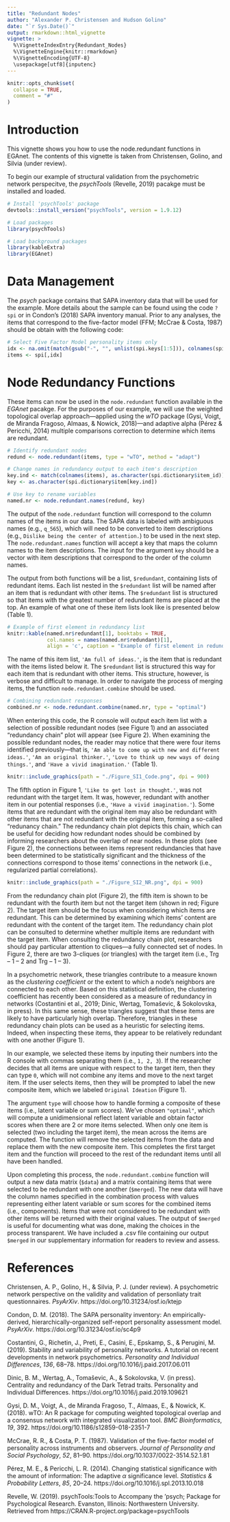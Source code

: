 ```yaml
---
title: "Redundant Nodes"
author: "Alexander P. Christensen and Hudson Golino"
date: "`r Sys.Date()`"
output: rmarkdown::html_vignette
vignette: >
  %\VignetteIndexEntry{Redundant_Nodes}
  %\VignetteEngine{knitr::rmarkdown}
  %\VignetteEncoding{UTF-8}
  \usepackage[utf8]{inputenc}
---
```

```r
knitr::opts_chunk$set(
  collapse = TRUE,
  comment = "#"
)
```

# Introduction
This vignette shows you how to use the node.redundant functions in EGAnet. The contents of this vignette is taken from Christensen, Golino, and Silvia (under review).

To begin our example of structural validation from the psychometric network perspecitve, the *psychTools* (Revelle, 2019) pacakge must be installed and loaded.

```r
# Install 'psychTools' package
devtools::install_version("psychTools", version = 1.9.12)
```
```r
# Load packages
library(psychTools)
```
```r
# Load background packages
library(kableExtra)
library(EGAnet)
```

# Data Management
The *psych* package contains that SAPA inventory data that will be used for the example. More details about the sample can be found using the code `?spi` or in Condon's (2018) SAPA inventory manual. Prior to any analyses, the items that correspond to the five-factor model (FFM; McCrae & Costa, 1987) should be obtain with the following code:

```r
# Select Five Factor Model personality items only
idx <- na.omit(match(gsub("-", "", unlist(spi.keys[1:5])), colnames(spi)))
items <- spi[,idx]
```

# Node Redundancy Functions
These items can now be used in the `node.redundant` function available in the *EGAnet* pacakge. For the purposes of our example, we will use the weighted topological overlap approach---applied using the *wTO* package (Gysi, Voigt, de Miranda Fragoso, Almaas, & Nowick, 2018)---and adaptive alpha (Pérez & Pericchi, 2014) multiple comparisons correction to determine which items are redundant.

```r
# Identify redundant nodes
redund <- node.redundant(items, type = "wTO", method = "adapt")

# Change names in redundancy output to each item's description
key.ind <- match(colnames(items), as.character(spi.dictionary$item_id))
key <- as.character(spi.dictionary$item[key.ind])

# Use key to rename variables
named.nr <- node.redundant.names(redund, key)
```

The output of the `node.redundant` function will correspond to the column names of the items in our data. The SAPA data is labeled with ambiguous names (e.g., `q_565`), which will need to be converted to item descriptions (e.g., `Dislike being the center of attention.`) to be used in the next step. The `node.redundant.names` function will accept a key that maps the column names to the item descriptions. The input for the argument `key` should be a vector with item descriptions that correspond to the order of the column names.

The output from both functions will be a list, `$redundant`, containing lists of redundant items. Each list nested in the `$redundant` list will be named after an item that is redundant with other items. The `$redundant` list is structured so that items with the greatest number of redundant items are placed at the top. An example of what one of these item lists look like is presented below (Table 1).

```r
# Example of first element in redundancy list
knitr::kable(named.nr$redundant[1], booktabs = TRUE,
             col.names = names(named.nr$redundant)[1],
             align = 'c', caption = "Example of first element in redundancy list") %>% kable_styling(latex_options = "hold_position")
```

The name of this item list, `'Am full of ideas.'`, is the item that is redundant with the items listed below it. The `$redundant` list is structured this way for each item that is redundant with other items. This structure, however, is verbose and difficult to manage. In order to navigate the process of merging items, the function `node.redundant.combine` should be used.

```r
# Combining redundant responses
combined.nr <- node.redundant.combine(named.nr, type = "optimal")
```

When entering this code, the R console will output each item list with a selection of possible redundant nodes (see Figure 1) and an associated "redundancy chain" plot will appear (see Figure 2). When examining the possible redundant nodes, the reader may notice that there were four items identified previously---that is, `'Am able to come up with new and different ideas.'`, `'Am an original thinker.'`, `'Love to think up new ways of doing things.'`, and `'Have a vivid imagination.'` (Table 1).

```r
knitr::include_graphics(path = "./Figure_SI1_Code.png", dpi = 900)
```

The fifth option in Figure 1, `'Like to get lost in thought.'`, was not redundant with the target item. It was, however, redundant with another item in our potential responses (i.e., `'Have a vivid imagination.'`). Some items that are redundant with the original item may also be redundant with other items that are not redundant with the original item, forming a so-called "redunancy chain." The redundancy chain plot depicts this chain, which can be useful for deciding how redundant nodes should be combined by informing researchers about the overlap of near nodes. In these plots (see Figure 2), the connections between items represent redundancies that have been determined to be statistically significant and the thickness of the connections correspond to those items' connections in the network (i.e., regularized partial correlations).

```r
knitr::include_graphics(path = "./Figure_SI2_NR.png", dpi = 900)
```

From the redundancy chain plot (Figure 2), the fifth item is shown to be redundant with the fourth item but not the target item (shown in red; Figure 2). The target item should be the focus when considering which items are redundant. This can be determined by examining which items' content are redundant with the content of the target item. The redundancy chain plot can be consulted to determine whether multiple items are redundant with the target item. When consulting the redundancy chain plot, researchers should pay particular attention to cliques---a fully connected set of nodes. In Figure 2, there are two 3-cliques (or triangles) with the target item (i.e., Trg -- 1 -- 2 and Trg -- 1 -- 3).

In a psychometric network, these triangles contribute to a measure known as the *clustering coefficient* or the extent to which a node's neighbors are connected to each other. Based on this statistical definition, the clustering coefficient has recently been considered as a measure of redundancy in networks (Costantini et al., 2019; Dinic, Wertag, Tomaševic, & Sokolovska, in press). In this same sense, these triangles suggest that these items are likely to have particularly high overlap. Therefore, triangles in these redundancy chain plots can be used as a heuristic for selecting items. Indeed, when inspecting these items, they appear to be relatively redundant with one another (Figure 1).

In our example, we selected these items by inputing their numbers into the R console with commas separating them (i.e., `1, 2, 3`). If the researcher decides that all items are unique with respect to the target item, then they can type `0`, which will not combine any items and move to the next target item. If the user selects items, then they will be prompted to label the new composite item, which we labeled `Original Ideation` (Figure 1).

The argument `type` will choose how to handle forming a composite of these items (i.e., latent variable or sum scores). We've chosen `"optimal"`, which will compute a unidimensional reflect latent variable and obtain factor scores when there are 2 or more items selected. When only one item is selected (two including the target item), the mean across the items are computed. The function will remove the selected items from the data and replace them with the new composite item. This completes the first target item and the function will proceed to the rest of the redundant items until all have been handled.

Upon completing this process, the `node.redundant.combine` function will output a new data matrix (`$data`) and a matrix containing items that were selected to be redundant with one another (`$merged`). The new data will have the column names specified in the combination process with values representing either latent variable or sum scores for the combined items (i.e., components). Items that were not considered to be redundant with other items will be returned with their original values. The output of `$merged` is useful for documenting what was done, making the choices in the process transparent. We have included a .csv file containing our output `$merged` in our supplementary information for readers to review and assess.

# References

Christensen, A. P., Golino, H., & Silvia, P. J. (under review). A psychometric network perspective on the validity and validation of personliaty trait questionnaires. *PsyArXiv*. https://doi.org/10.31234/osf.io/ktejp

Condon, D. M. (2018). The SAPA personality inventory: An empirically-derived, hierarchically-organized self-report personality assessment model. *PsyArXiv*. https://doi.org/10.31234/osf.io/sc4p9

Costantini, G., Richetin, J., Preti, E., Casini, E., Epskamp, S., & Perugini, M. (2019). Stability and variability of personality networks. A tutorial on recent developments in network psychometrics. *Personality and Individual Differences*, *136*, 68–78. https://doi.org/10.1016/j.paid.2017.06.011

Dinic, B. M., Wertag, A., Tomaševic, A., & Sokolovska, V. (in press). Centrality and redundancy of the Dark Tetrad traits. Personality and Individual Differences. https://doi.org/10.1016/j.paid.2019.109621

Gysi, D. M., Voigt, A., de Miranda Fragoso, T., Almaas, E., & Nowick, K. (2018). wTO: An R package for computing weighted topological overlap and a consensus network with integrated visualization tool. *BMC Bioinformatics*, *19*, 392. https://doi.org/10.1186/s12859-018-2351-7

McCrae, R. R., & Costa, P. T. (1987). Validation of the five-factor model of personality across instruments and observers. *Journal of Personality and Social Psychology*, *52*, 81–90. https://doi.org/10.1037/0022-3514.52.1.81

Pérez, M. E., & Pericchi, L. R. (2014). Changing statistical significance with the amount of information: The adaptive $\alpha$ significance level. *Statistics & Probability Letters*, *85*, 20–24. https://doi.org/10.1016/j.spl.2013.10.018

Revelle, W. (2019). psychTools:Tools to Accompany the 'psych; Package for Psychological Research. Evanston, Illinois: Northwestern University. Retrieved from https://CRAN.R-project.org/package=psychTools
